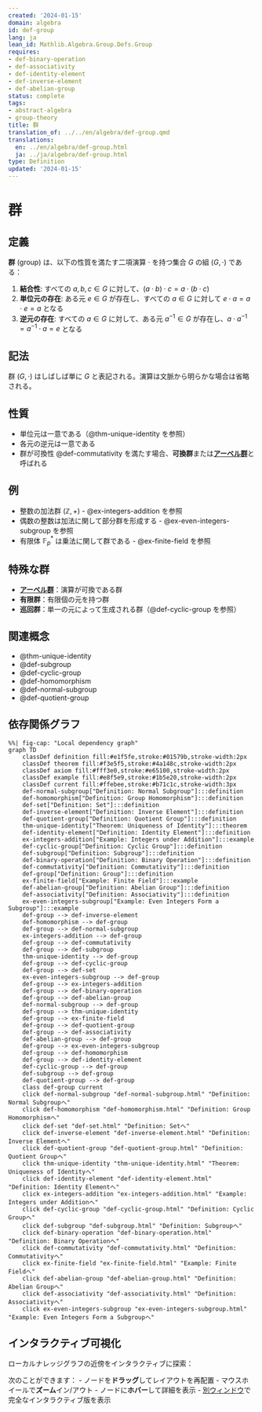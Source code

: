 ```yaml
---
created: '2024-01-15'
domain: algebra
id: def-group
lang: ja
lean_id: Mathlib.Algebra.Group.Defs.Group
requires:
- def-binary-operation
- def-associativity
- def-identity-element
- def-inverse-element
- def-abelian-group
status: complete
tags:
- abstract-algebra
- group-theory
title: 群
translation_of: ../../en/algebra/def-group.qmd
translations:
  en: ../en/algebra/def-group.html
  ja: ../ja/algebra/def-group.html
type: Definition
updated: '2024-01-15'
---
```


# 群

## 定義

**群** (group) は、以下の性質を満たす二項演算 $\cdot$ を持つ集合 $G$ の組 $(G, \cdot)$ である：

1. **結合性**: すべての $a, b, c \in G$ に対して、$(a \cdot b) \cdot c = a \cdot (b \cdot c)$
2. **単位元の存在**: ある元 $e \in G$ が存在し、すべての $a \in G$ に対して $e \cdot a = a \cdot e = a$ となる
3. **逆元の存在**: すべての $a \in G$ に対して、ある元 $a^{-1} \in G$ が存在し、$a \cdot a^{-1} = a^{-1} \cdot a = e$ となる

## 記法

群 $(G, \cdot)$ はしばしば単に $G$ と表記される。演算は文脈から明らかな場合は省略される。

## 性質

- 単位元は一意である（@thm-unique-identity を参照）
- 各元の逆元は一意である
- 群が可換性 @def-commutativity を満たす場合、**可換群**または**[アーベル群](def-abelian-group.qmd)**と呼ばれる

## 例

- 整数の加法群 $(\mathbb{Z}, +)$ - @ex-integers-addition を参照
- 偶数の整数は加法に関して部分群を形成する - @ex-even-integers-subgroup を参照
- 有限体 $\mathbb{F}_p^*$ は乗法に関して群である - @ex-finite-field を参照

## 特殊な群

- **[アーベル群](def-abelian-group.qmd)**：演算が可換である群
- **有限群**：有限個の元を持つ群
- **巡回群**：単一の元によって生成される群（@def-cyclic-group を参照）

## 関連概念

- @thm-unique-identity
- @def-subgroup
- @def-cyclic-group
- @def-homomorphism
- @def-normal-subgroup
- @def-quotient-group

## 依存関係グラフ

```mermaid
%%| fig-cap: "Local dependency graph"
graph TD
    classDef definition fill:#e1f5fe,stroke:#01579b,stroke-width:2px
    classDef theorem fill:#f3e5f5,stroke:#4a148c,stroke-width:2px
    classDef axiom fill:#fff3e0,stroke:#e65100,stroke-width:2px
    classDef example fill:#e8f5e9,stroke:#1b5e20,stroke-width:2px
    classDef current fill:#ffebee,stroke:#b71c1c,stroke-width:3px
    def-normal-subgroup["Definition: Normal Subgroup"]:::definition
    def-homomorphism["Definition: Group Homomorphism"]:::definition
    def-set["Definition: Set"]:::definition
    def-inverse-element["Definition: Inverse Element"]:::definition
    def-quotient-group["Definition: Quotient Group"]:::definition
    thm-unique-identity["Theorem: Uniqueness of Identity"]:::theorem
    def-identity-element["Definition: Identity Element"]:::definition
    ex-integers-addition["Example: Integers under Addition"]:::example
    def-cyclic-group["Definition: Cyclic Group"]:::definition
    def-subgroup["Definition: Subgroup"]:::definition
    def-binary-operation["Definition: Binary Operation"]:::definition
    def-commutativity["Definition: Commutativity"]:::definition
    def-group["Definition: Group"]:::definition
    ex-finite-field["Example: Finite Field"]:::example
    def-abelian-group["Definition: Abelian Group"]:::definition
    def-associativity["Definition: Associativity"]:::definition
    ex-even-integers-subgroup["Example: Even Integers Form a Subgroup"]:::example
    def-group --> def-inverse-element
    def-homomorphism --> def-group
    def-group --> def-normal-subgroup
    ex-integers-addition --> def-group
    def-group --> def-commutativity
    def-group --> def-subgroup
    thm-unique-identity --> def-group
    def-group --> def-cyclic-group
    def-group --> def-set
    ex-even-integers-subgroup --> def-group
    def-group --> ex-integers-addition
    def-group --> def-binary-operation
    def-group --> def-abelian-group
    def-normal-subgroup --> def-group
    def-group --> thm-unique-identity
    def-group --> ex-finite-field
    def-group --> def-quotient-group
    def-group --> def-associativity
    def-abelian-group --> def-group
    def-group --> ex-even-integers-subgroup
    def-group --> def-homomorphism
    def-group --> def-identity-element
    def-cyclic-group --> def-group
    def-subgroup --> def-group
    def-quotient-group --> def-group
    class def-group current
    click def-normal-subgroup "def-normal-subgroup.html" "Definition: Normal Subgroupへ"
    click def-homomorphism "def-homomorphism.html" "Definition: Group Homomorphismへ"
    click def-set "def-set.html" "Definition: Setへ"
    click def-inverse-element "def-inverse-element.html" "Definition: Inverse Elementへ"
    click def-quotient-group "def-quotient-group.html" "Definition: Quotient Groupへ"
    click thm-unique-identity "thm-unique-identity.html" "Theorem: Uniqueness of Identityへ"
    click def-identity-element "def-identity-element.html" "Definition: Identity Elementへ"
    click ex-integers-addition "ex-integers-addition.html" "Example: Integers under Additionへ"
    click def-cyclic-group "def-cyclic-group.html" "Definition: Cyclic Groupへ"
    click def-subgroup "def-subgroup.html" "Definition: Subgroupへ"
    click def-binary-operation "def-binary-operation.html" "Definition: Binary Operationへ"
    click def-commutativity "def-commutativity.html" "Definition: Commutativityへ"
    click ex-finite-field "ex-finite-field.html" "Example: Finite Fieldへ"
    click def-abelian-group "def-abelian-group.html" "Definition: Abelian Groupへ"
    click def-associativity "def-associativity.html" "Definition: Associativityへ"
    click ex-even-integers-subgroup "ex-even-integers-subgroup.html" "Example: Even Integers Form a Subgroupへ"
```

## インタラクティブ可視化

ローカルナレッジグラフの近傍をインタラクティブに探索：

::: {.graph-viz data-id="def-group" data-width="700" data-height="500"}
:::

次のことができます：
- ノードを**ドラッグ**してレイアウトを再配置
- マウスホイールで**ズーム**イン/アウト
- ノードに**ホバー**して詳細を表示
- [別ウィンドウ](../../output/interactive/def-group.html){target="_blank"}で完全なインタラクティブ版を表示
